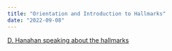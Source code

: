 ```yaml
---
title: "Orientation and Introduction to Hallmarks"
date: "2022-09-08"
---
```



[D. Hanahan speaking about the hallmarks](https://youtu.be/NWcv1r2cgII)